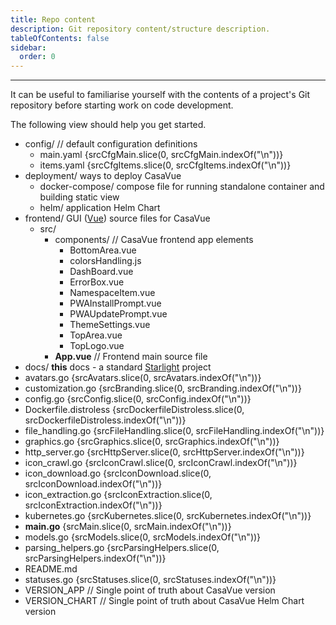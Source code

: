 ```yaml
---
title: Repo content
description: Git repository content/structure description.
tableOfContents: false
sidebar:
  order: 0
---
```






---
It can be useful to familiarise yourself with the contents of a project's Git repository before starting work on code development.

The following view should help you get started.

[comment]: # (ls --group-directories-first -A1)
<FileTree>
- config/ // default configuration definitions
  - main.yaml {srcCfgMain.slice(0, srcCfgMain.indexOf("\n"))}
  - items.yaml {srcCfgItems.slice(0, srcCfgItems.indexOf("\n"))}
- deployment/ ways to deploy CasaVue
  - docker-compose/ compose file for running standalone container and building static view
  - helm/ application Helm Chart
- frontend/ GUI ([Vue](https://vuejs.org/)) source files for CasaVue
  - src/
    - components/ // CasaVue frontend app elements
      - BottomArea.vue
      - colorsHandling.js
      - DashBoard.vue
      - ErrorBox.vue
      - NamespaceItem.vue
      - PWAInstallPrompt.vue
      - PWAUpdatePrompt.vue
      - ThemeSettings.vue
      - TopArea.vue
      - TopLogo.vue
    - **App.vue** // Frontend main source file
- docs/ **this** docs - a standard [Starlight](https://starlight.astro.build/) project
- avatars.go {srcAvatars.slice(0, srcAvatars.indexOf("\n"))}
- customization.go {srcBranding.slice(0, srcBranding.indexOf("\n"))}
- config.go {srcConfig.slice(0, srcConfig.indexOf("\n"))}
- Dockerfile.distroless {srcDockerfileDistroless.slice(0, srcDockerfileDistroless.indexOf("\n"))}
- file_handling.go {srcFileHandling.slice(0, srcFileHandling.indexOf("\n"))}
- graphics.go {srcGraphics.slice(0, srcGraphics.indexOf("\n"))}
- http_server.go {srcHttpServer.slice(0, srcHttpServer.indexOf("\n"))}
- icon_crawl.go {srcIconCrawl.slice(0, srcIconCrawl.indexOf("\n"))}
- icon_download.go {srcIconDownload.slice(0, srcIconDownload.indexOf("\n"))}
- icon_extraction.go {srcIconExtraction.slice(0, srcIconExtraction.indexOf("\n"))}
- kubernetes.go {srcKubernetes.slice(0, srcKubernetes.indexOf("\n"))}
- **main.go** {srcMain.slice(0, srcMain.indexOf("\n"))}
- models.go {srcModels.slice(0, srcModels.indexOf("\n"))}
- parsing_helpers.go {srcParsingHelpers.slice(0, srcParsingHelpers.indexOf("\n"))}
- README.md
- statuses.go {srcStatuses.slice(0, srcStatuses.indexOf("\n"))}
- VERSION_APP // Single point of truth about CasaVue version
- VERSION_CHART // Single point of truth about CasaVue Helm Chart version
</FileTree>

